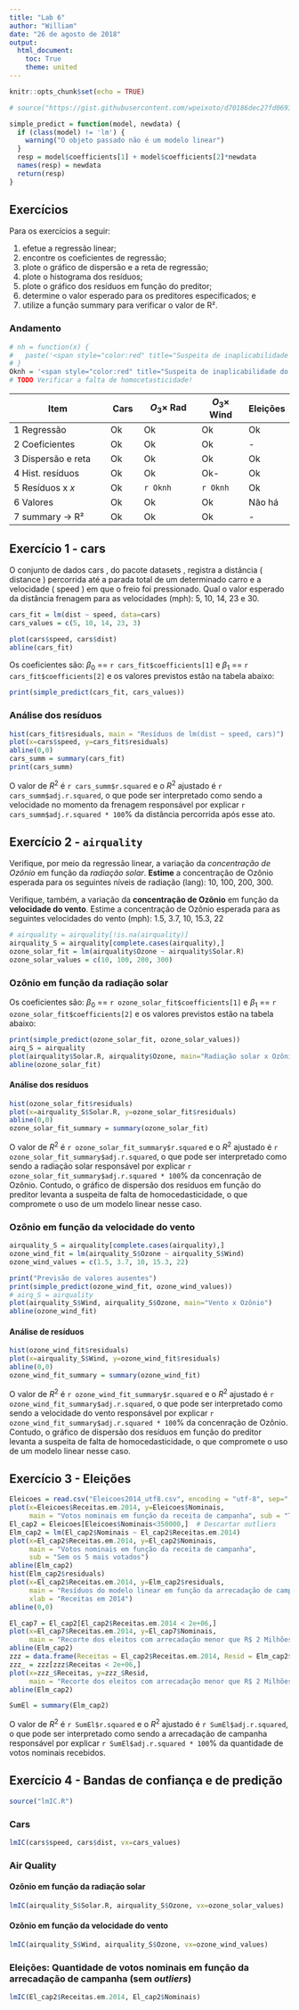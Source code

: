 ```yaml
---
title: "Lab 6"
author: "William"
date: "26 de agosto de 2018"
output: 
  html_document:
    toc: True
    theme: united
---
```


```r
knitr::opts_chunk$set(echo = TRUE)

# source("https://gist.githubusercontent.com/wpeixoto/d70186dec27fd06937e672e73d6e3467/raw/8a4afb35b74fa492a371c16e98dd3131d28521bd/simple_lm_predict.R")

simple_predict = function(model, newdata) {
  if (class(model) != 'lm') {
    warning("O objeto passado não é um modelo linear")
  }
  resp = model$coefficients[1] + model$coefficients[2]*newdata
  names(resp) = newdata
  return(resp)
}

```

## Exercícios

Para os exercícios a seguir: 

1. efetue a regressão linear; 
2. encontre os coeficientes de regressão; 
3. plote o gráfico de dispersão e a reta de regressão; 
4. plote o histograma dos resíduos; 
5. plote o gráfico dos resíduos em função do preditor; 
6. determine o valor esperado para os preditores especificados; e 
7. utilize a função summary para verificar o valor de R².

### Andamento
```r
# nh = function(x) {
#   paste('<span style="color:red" title="Suspeita de inaplicabilidade do modelo linear">', x, '</span>')
# }
Oknh = '<span style="color:red" title="Suspeita de inaplicabilidade do modelo linear">Ok</span>'
# TODO Verificar a falta de homocetasticidade!
```


Item                |  Cars | $O_3 \times$ Rad | $O_3 \times$ Wind | Eleições | Bandas
--------------------|-------|------------|----------|--------
1  Regressão        |  Ok   | Ok | Ok | Ok| -  
2  Coeficientes     |  Ok   | Ok | Ok | - | - 
3  Dispersão e reta |  Ok   | Ok | Ok | Ok | - 
4  Hist. resíduos   |  Ok   | Ok | Ok- | Ok | - 
5  Resíduos x $x$   |  Ok   | `r Oknh` | `r Oknh` | Ok | - 
6  Valores          |  Ok   | Ok | Ok | Não há | - 
7  summary -> R²    |  Ok   | Ok | Ok | - | - 

## Exercício 1 - cars

O conjunto de dados cars , do pacote datasets , registra a distância ( distance ) percorrida até a parada total de um determinado carro e a velocidade ( speed ) em que o freio foi pressionado. Qual o valor esperado da distância frenagem para as velocidades (mph): 5, 10, 14, 23 e 30.

```r
cars_fit = lm(dist ~ speed, data=cars)
cars_values = c(5, 10, 14, 23, 3)

plot(cars$speed, cars$dist)
abline(cars_fit)
```

Os coeficientes são: $\beta_0$ == `r cars_fit$coefficients[1]` e $\beta_1$ == `r cars_fit$coefficients[2]` e os valores previstos estão na tabela abaixo:

```r
print(simple_predict(cars_fit, cars_values))
```
### Análise dos resíduos

```r
hist(cars_fit$residuals, main = "Resíduos de lm(dist ~ speed, cars)")
plot(x=cars$speed, y=cars_fit$residuals)
abline(0,0)
cars_summ = summary(cars_fit)
print(cars_summ)
```

O valor de $R^2$ é `r cars_summ$r.squared` e o $R^2$ ajustado é `r cars_summ$adj.r.squared`, o que pode ser interpretado como sendo a velocidade no momento da frenagem responsável por explicar `r cars_summ$adj.r.squared * 100`% da distância percorrida após esse ato.

## Exercício 2 - `airquality`

Verifique, por meio da regressão linear, a variação da *concentração de Ozônio* em função da *radiação solar*. **Estime** a concentração de Ozônio esperada para os seguintes níveis de radiação (lang): 10, 100, 200, 300.

Verifique, também, a variação da **concentração de Ozônio** em função da **velocidade do vento**. Estime a concentração de Ozônio esperada para as seguintes velocidades do vento (mph): 1.5, 3.7, 10, 15.3, 22

```r
# airquality = airquality[!is.na(airquality)]
airquality_S = airquality[complete.cases(airquality),]
ozone_solar_fit = lm(airquality$Ozone ~ airquality$Solar.R)
ozone_solar_values = c(10, 100, 200, 300)
```

### Ozônio em função da radiação solar

Os coeficientes são: $\beta_0$ == `r ozone_solar_fit$coefficients[1]` e $\beta_1$ == `r ozone_solar_fit$coefficients[2]` e os valores previstos estão na tabela abaixo:

```r
print(simple_predict(ozone_solar_fit, ozone_solar_values))
airq_S = airquality
plot(airquality$Solar.R, airquality$Ozone, main="Radiação solar x Ozônio")
abline(ozone_solar_fit)
```

#### Análise dos resíduos
```r
hist(ozone_solar_fit$residuals)
plot(x=airquality_S$Solar.R, y=ozone_solar_fit$residuals)
abline(0,0)
ozone_solar_fit_summary = summary(ozone_solar_fit)
```

O valor de $R^2$ é `r ozone_solar_fit_summary$r.squared` e o $R^2$ ajustado é `r ozone_solar_fit_summary$adj.r.squared`, o que pode ser interpretado como sendo a radiação solar responsável por explicar `r ozone_solar_fit_summary$adj.r.squared * 100`% da concenração de Ozônio. Contudo, o gráfico de dispersão dos resíduos em função do preditor levanta a suspeita de falta de homocedasticidade, o que compromete o uso de um modelo linear nesse caso.

### Ozônio em função da velocidade do vento
```r
airquality_S = airquality[complete.cases(airquality),]
ozone_wind_fit = lm(airquality_S$Ozone ~ airquality_S$Wind)
ozone_wind_values = c(1.5, 3.7, 10, 15.3, 22)

print("Previsão de valores ausentes")
print(simple_predict(ozone_wind_fit, ozone_wind_values))
# airq_S = airquality
plot(airquality_S$Wind, airquality_S$Ozone, main="Vento x Ozônio")
abline(ozone_wind_fit)
```

#### Análise de resíduos

```r
hist(ozone_wind_fit$residuals)
plot(x=airquality_S$Wind, y=ozone_wind_fit$residuals)
abline(0,0)
ozone_wind_fit_summary = summary(ozone_wind_fit)

```

O valor de $R^2$ é `r ozone_wind_fit_summary$r.squared` e o $R^2$ ajustado é `r ozone_wind_fit_summary$adj.r.squared`, o que pode ser interpretado como sendo a velocidade do vento responsável por explicar `r ozone_wind_fit_summary$adj.r.squared * 100`% da concenração de Ozônio. Contudo, o gráfico de dispersão dos resíduos em função do preditor levanta a suspeita de falta de homocedasticidade, o que compromete o uso de um modelo linear nesse caso.

## Exercício 3 - Eleições

```r
Eleicoes = read.csv("Eleicoes2014_utf8.csv", encoding = "utf-8", sep=";", header = T)
plot(x=Eleicoes$Receitas.em.2014, y=Eleicoes$Nominais,
     main = "Votos nominais em função da receita de campanha", sub = "Todos")
El_cap2 = Eleicoes[Eleicoes$Nominais<350000,]  # Descartar outliers
Elm_cap2 = lm(El_cap2$Nominais ~ El_cap2$Receitas.em.2014)
plot(x=El_cap2$Receitas.em.2014, y=El_cap2$Nominais,
     main = "Votos nominais em função da receita de campanha",
     sub = "Sem os 5 mais votados")
abline(Elm_cap2)
hist(Elm_cap2$residuals)
plot(x=El_cap2$Receitas.em.2014, y=Elm_cap2$residuals,
     main = "Resíduos do modelo linear em função da arrecadação de campanha",
     xlab = "Receitas em 2014")
abline(0,0)

El_cap7 = El_cap2[El_cap2$Receitas.em.2014 < 2e+06,]
plot(x=El_cap7$Receitas.em.2014, y=El_cap7$Nominais,
     main = "Recorte dos eleitos com arrecadação menor que R$ 2 Milhões")
abline(Elm_cap2)
zzz = data.frame(Receitas = El_cap2$Receitas.em.2014, Resid = Elm_cap2$residuals)
zzz_ = zzz[zzz$Receitas < 2e+06,]
plot(x=zzz_$Receitas, y=zzz_$Resid,
     main = "Recorte dos eleitos com arrecadação menor que R$ 2 Milhões\n(Resíduos)")
abline(Elm_cap2)

SumEl = summary(Elm_cap2)

```

O valor de $R^2$ é `r SumEl$r.squared` e o $R^2$ ajustado é `r SumEl$adj.r.squared`, o que pode ser interpretado como sendo a arrecadação de campanha responsável por explicar `r SumEl$adj.r.squared * 100`% da quantidade de votos nominais recebidos.

## Exercício 4 - Bandas de confiança e de predição

```r
source("lmIC.R")


```

### Cars

```r
lmIC(cars$speed, cars$dist, vx=cars_values)
```

### Air Quality

#### Ozônio em função da radiação solar

```r
lmIC(airquality_S$Solar.R, airquality_S$Ozone, vx=ozone_solar_values)
```

#### Ozônio em função da velocidade do vento

```r
lmIC(airquality_S$Wind, airquality_S$Ozone, vx=ozone_wind_values)
```

### Eleições: Quantidade de votos nominais em função da arrecadação de campanha (sem _outliers_)

```r
lmIC(El_cap2$Receitas.em.2014, El_cap2$Nominais)
```

